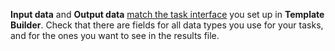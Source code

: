 **Input data** and **Output data** [match the task interface](/docs-new/template-builder/operations/create-specs) you set up in **Template Builder**. Check that there are fields for all data types you use for your tasks, and for the ones you want to see in the results file.